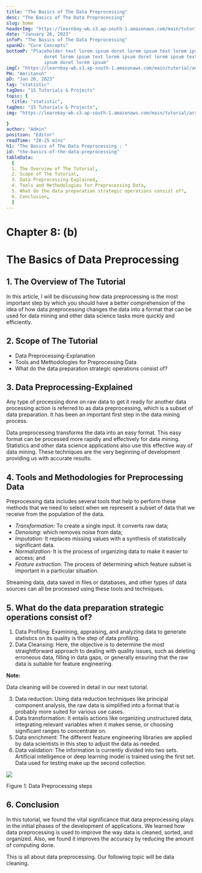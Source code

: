 ```yaml
---
title: "The Basics of The Data Preprocessing"
desc: "The Basics of The Data Preprocessing"
slug: home
headerImg: "https://learnbay-wb.s3.ap-south-1.amazonaws.com/main/tutorial/python.png"
date: "January 26, 2023"
infoP: "The Basics of The Data Preprocessing"
spanH2: "Core Concepts"
bottomP: "Placeholder text lorem ipsum doret lorem ipsum text lorem ipsum
              doret lorem ipsum text lorem ipsum doret lorem ipsum text lorem
              ipsum doret lorem ipsum"
imgC: "https://learnbay-wb.s3.ap-south-1.amazonaws.com/main/tutorial/amritansh.png"
PH: "Amritansh"
pD: "Jan 26, 2023"
tag: "statistic"
tagDes: "15 Tutorials & Projects"
topic: {
  title: "statistic",
tagDes: "15 Tutorials & Projects",
img: "https://learnbay-wb.s3.ap-south-1.amazonaws.com/main/tutorial/arrow.png"

}
author: "Admin"
position: "Editor"
readTime: "20-25 mins"
h1: "The Basics of The Data Preprocessing : "
id: "the-basics-of-the-data-preprocessing"
tableData:
  [
  1. The Overview of The Tutorial, 
  2. Scope of The Tutorial,  
  3. Data Preprocessing-Explained,  
  4. Tools and Methodologies for Preprocessing Data, 
  5. What do the data preparation strategic operations consist of?,
  6. Conclusion,
  ]
---
```


# **Chapter 8: (b)**


# **The Basics of Data Preprocessing**


## 1. The Overview of The Tutorial

In this article, I will be discussing how data preprocessing is the most important step by which you should have a better comprehension of the idea of how data preprocessing changes the data into a format that can be used for data mining and other data science tasks more quickly and efficiently.


## 2. Scope of The Tutorial



* Data Preprocessing-Explanation
* Tools and Methodologies for Preprocessing Data
* What do the data preparation strategic operations consist of?


## 3. Data Preprocessing-Explained

Any type of processing done on raw data to get it ready for another data processing action is referred to as data preprocessing, which is a subset of data preparation. It has been an important first step in the data mining process. 

Data preprocessing transforms the data into an easy format. This easy format can be processed more rapidly and effectively for data mining. Statistics and other data science applications also use this effective way of data mining. These techniques are the very beginning of development providing us with accurate results. 


## 4. Tools and Methodologies for Preprocessing Data

Preprocessing data includes several tools that help to perform these methods that we need to select when we represent a subset of data that we receive from the population of the data.



* _Transformation:_ To create a single input. It converts raw data;
* _Denoising:_ which removes noise from data;
* _Imputation:_ It replaces missing values with a synthesis of statistically significant data.
* _Normalization:_ It is the process of organizing data to make it easier to access; and
* _Feature extraction:_ The process of determining which feature subset is important in a particular situation.

Streaming data, data saved in files or databases, and other types of data sources can all be processed using these tools and techniques.


## 5. What do the data preparation strategic operations consist of?



1. Data Profiling: Examining, appraising, and analyzing data to generate statistics on its quality is the step of data profiling.
2. Data Cleansing: Here, the objective is to determine the most straightforward approach to dealing with quality issues, such as deleting erroneous data, filling in data gaps, or generally ensuring that the raw data is suitable for feature engineering.

**Note:**


Data cleaning will be covered in detail in our next tutorial.



3. Data reduction: Using data reduction techniques like principal component analysis, the raw data is simplified into a format that is probably more suited for various use cases.
4. Data transformation: It entails actions like organizing unstructured data, integrating relevant variables when it makes sense, or choosing significant ranges to concentrate on.
5. Data enrichment: The different feature engineering libraries are applied by data scientists in this step to adjust the data as needed.
6. Data validation: The information is currently divided into two sets. Artificial intelligence or deep learning model is trained using the first set. Data used for testing make up the second collection.


<img src="https://learnbay-wb.s3.ap-south-1.amazonaws.com/main/tutorial/statistics/steps+for+data+preprocessing.jpg"></img>



Figure 1: Data Preprocessing steps



## 6. Conclusion

In this tutorial, we found the vital significance that data preprocessing plays in the initial phases of the development of applications. We learned how data preprocessing is used to improve the way data is cleaned, sorted, and organized. Also, we found it improves the accuracy by reducing the amount of computing done.

This is all about data preprocessing. Our following topic will be data cleaning. 




